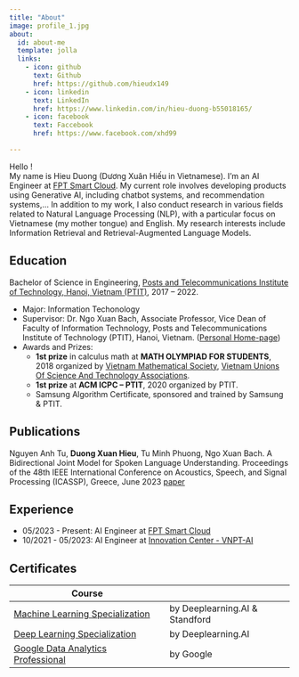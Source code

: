 ```yaml
---
title: "About"
image: profile_1.jpg
about:
  id: about-me
  template: jolla
  links:
    - icon: github
      text: Github
      href: https://github.com/hieudx149
    - icon: linkedin
      text: LinkedIn
      href: https://www.linkedin.com/in/hieu-duong-b55018165/
    - icon: facebook
      text: Faccebook
      href: https://www.facebook.com/xhd99

---
```


:::{#about-me}

Hello !<br>
My name is Hieu Duong (Dương Xuân Hiếu in Vietnamese). I’m an AI Engineer at [FPT Smart Cloud](https://fptsmartcloud.com/en/home/). My current role involves developing products using Generative AI, including chatbot systems, and recommendation systems,... In addition to my work, I also conduct research in various fields related to Natural Language Processing (NLP), with a particular focus on Vietnamese (my mother tongue) and English. My research interests include Information Retrieval and Retrieval-Augmented Language Models.

## Education
Bachelor of Science in Engineering, [Posts and Telecommunications Institute of Technology, Hanoi, Vietnam (PTIT)](https://english.ptit.edu.vn/), 2017 – 2022.

* Major: Information Techonology
* Supervisor: Dr. Ngo Xuan Bach, Associate Professor, Vice Dean of Faculty of
Information Technology, Posts and Telecommunications Institute of Technology
(PTIT), Hanoi, Vietnam. ([Personal Home-page](https://sites.google.com/site/nxbachcs/home?authuser=0))
* Awards and Prizes:
  - **1st prize** in calculus math at **MATH OLYMPIAD FOR STUDENTS**, 2018
organized by [Vietnam Mathematical Society](https://www.vms.org.vn/), [Vietnam Unions Of Science
And Technology Associations](https://en.vusta.vn/).
  - **1st prize** at **ACM ICPC – PTIT**, 2020 organized by PTIT.
  - Samsung Algorithm Certificate, sponsored and trained by Samsung & PTIT.
  
## Publications
Nguyen Anh Tu, **Duong Xuan Hieu**, Tu Minh Phuong, Ngo Xuan Bach. A Bidirectional Joint Model for Spoken Language Understanding. Proceedings of the 48th IEEE International Conference on Acoustics, Speech, and Signal Processing (ICASSP), Greece, June 2023 [paper](https://ieeexplore.ieee.org/abstract/document/10096195)

## Experience
- 05/2023 - Present: AI Engineer at [FPT Smart Cloud](https://fptsmartcloud.com/en/home/)
- 10/2021 - 05/2023: AI Engineer at [Innovation Center - VNPT-AI](https://icenter.ai/en)

## Certificates
| Course                                 |                                |
|----------------------------------------|--------------------------------|
| [Machine Learning Specialization]()    | by Deeplearning.AI & Standford |
| [Deep Learning Specialization]()       | by Deeplearning.AI             |
| [Google Data Analytics Professional]() | by Google                      |

:::